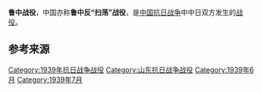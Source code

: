 {{Infobox Military Conflict
|campaign=
|image=
|caption=
|conflict=鲁中战役
|date=1939年6月1日－7月14日
|place=[[山东省|山东省]]中部沂蒙区
|result=
|combatant1=[[国民革命军第十八集团军|国民革命军第十八集团军]]山东纵队机关、特务团、第1至4支队和地方游击队
|combatant2=日军第5、114师团主力及第21师团一部
|commander1=
|commander2=
|strength1=
|strength2=2万余<ref name="军事科学院" />
|casualties1=
|casualties2=1000余<ref name="军事科学院">《中国人民解放军全史》军事历史研究部 编，军事科学出版社，2000年，ISBN 7-80137-315-4，卷“中国人民解放军战役战斗总览”。</ref>
|}}

'''鲁中战役'''，中国亦称'''鲁中反“扫荡”战役'''，是[[中国抗日战争|中国抗日战争]]中中日双方发生的[[战役|战役]]。

== 参考来源 ==
{{reflist}}

{{战争小作品}}
{{中国抗日战争中共战役战斗}}

[[Category:1939年抗日战争战役|Category:1939年抗日战争战役]]
[[Category:山东抗日战争战役|Category:山东抗日战争战役]]
[[Category:1939年6月|Category:1939年6月]]
[[Category:1939年7月|Category:1939年7月]]